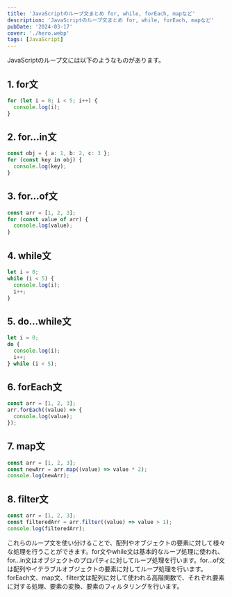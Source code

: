 ```yaml
---
title: 'JavaScriptのループ文まとめ for, while, forEach, mapなど'
description: 'JavaScriptのループ文まとめ for, while, forEach, mapなど'
pubDate: '2024-03-17'
cover: './hero.webp'
tags: [JavaScript]
---
```


JavaScriptのループ文には以下のようなものがあります。

## 1. for文
```typescript
for (let i = 0; i < 5; i++) {
  console.log(i);
}
```

## 2. for...in文
```typescript
const obj = { a: 1, b: 2, c: 3 };
for (const key in obj) {
  console.log(key);
}
```

## 3. for...of文
```typescript
const arr = [1, 2, 3];
for (const value of arr) {
  console.log(value);
}
```

## 4. while文
```typescript
let i = 0;
while (i < 5) {
  console.log(i);
  i++;
}
```

## 5. do...while文
```typescript
let i = 0;
do {
  console.log(i);
  i++;
} while (i < 5);
```

## 6. forEach文
```typescript
const arr = [1, 2, 3];
arr.forEach((value) => {
  console.log(value);
});
```

## 7. map文
```typescript
const arr = [1, 2, 3];
const newArr = arr.map((value) => value * 2);
console.log(newArr);
```

## 8. filter文
```typescript
const arr = [1, 2, 3];
const filteredArr = arr.filter((value) => value > 1);
console.log(filteredArr);
```

これらのループ文を使い分けることで、配列やオブジェクトの要素に対して様々な処理を行うことができます。for文やwhile文は基本的なループ処理に使われ、for...in文はオブジェクトのプロパティに対してループ処理を行います。for...of文は配列やイテラブルオブジェクトの要素に対してループ処理を行います。forEach文、map文、filter文は配列に対して使われる高階関数で、それぞれ要素に対する処理、要素の変換、要素のフィルタリングを行います。

